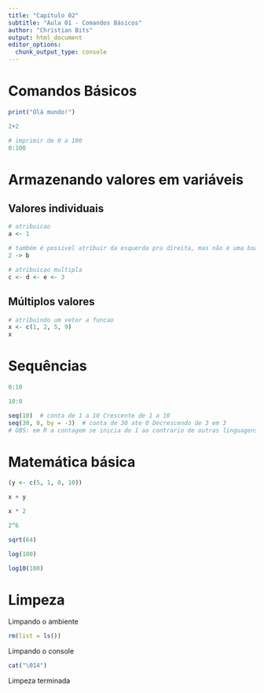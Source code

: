 ```yaml
---
title: "Capítulo 02"
subtitle: "Aula 01 - Comandos Básicos"
author: "Christian Bits"
output: html_document
editor_options: 
  chunk_output_type: console
---
```


# Comandos Básicos

```R
print("Olá mundo!")
```

```R
2+2
```

```R
# imprimir de 0 a 100
0:100
```

# Armazenando valores em variáveis

## Valores individuais

```r
# atribuicao
a <- 1
```

```r
# também é possivel atribuir da esquerda pra direita, mas não é uma boa pratica
2 -> b
```

```r
# atribuicao multipla
c <- d <- e <- 3
```

## Múltiplos valores

```r
# atribuindo um vetor a funcao 
x <- c(1, 2, 5, 9)
x
```

# Sequências

```r
0:10
```

```r
10:0
```

```r
seq(10)  # conta de 1 a 10 Crescente de 1 a 10
seq(30, 0, by = -3)  # conta de 30 ate 0 Decrescendo de 3 em 3
# OBS: em R a contagem se inicia do 1 ao contrario de outras linguagens que começamm de 0
```

# Matemática básica

```r
(y <- c(5, 1, 0, 10))
```

```r
x + y
```

```r
x * 2
```

```r
2^6
```

```r
sqrt(64)
```

```r
log(100)
```

```r
log10(100)
```

# Limpeza

Limpando o ambiente
```r
rm(list = ls()) 
```

Limpando o console
```r
cat("\014")
```

Limpeza terminada 
